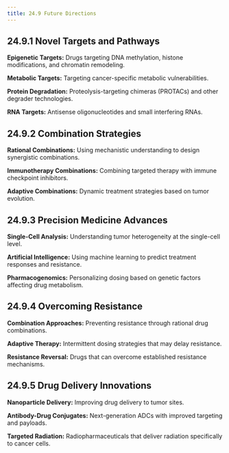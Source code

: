 ```yaml
---
title: 24.9 Future Directions
---
```




## 24.9.1 Novel Targets and Pathways

**Epigenetic Targets:** Drugs targeting DNA methylation, histone modifications, and chromatin remodeling.

**Metabolic Targets:** Targeting cancer-specific metabolic vulnerabilities.

**Protein Degradation:** Proteolysis-targeting chimeras (PROTACs) and other degrader technologies.

**RNA Targets:** Antisense oligonucleotides and small interfering RNAs.

## 24.9.2 Combination Strategies

**Rational Combinations:** Using mechanistic understanding to design synergistic combinations.

**Immunotherapy Combinations:** Combining targeted therapy with immune checkpoint inhibitors.

**Adaptive Combinations:** Dynamic treatment strategies based on tumor evolution.

## 24.9.3 Precision Medicine Advances

**Single-Cell Analysis:** Understanding tumor heterogeneity at the single-cell level.

**Artificial Intelligence:** Using machine learning to predict treatment responses and resistance.

**Pharmacogenomics:** Personalizing dosing based on genetic factors affecting drug metabolism.

## 24.9.4 Overcoming Resistance

**Combination Approaches:** Preventing resistance through rational drug combinations.

**Adaptive Therapy:** Intermittent dosing strategies that may delay resistance.

**Resistance Reversal:** Drugs that can overcome established resistance mechanisms.

## 24.9.5 Drug Delivery Innovations

**Nanoparticle Delivery:** Improving drug delivery to tumor sites.

**Antibody-Drug Conjugates:** Next-generation ADCs with improved targeting and payloads.

**Targeted Radiation:** Radiopharmaceuticals that deliver radiation specifically to cancer cells.
